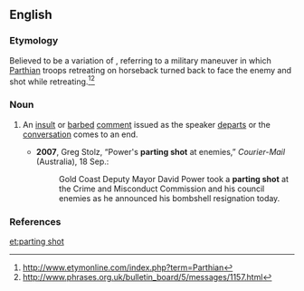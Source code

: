 ==English==
{{wikipedia|Parthian shot}}

===Etymology===
Believed to be a variation of {{term|Parthian shot}}, referring to a military maneuver in which [[Parthian]] troops retreating on horseback turned back to face the enemy and shot while retreating.<ref>http://www.etymonline.com/index.php?term=Parthian</ref><ref>http://www.phrases.org.uk/bulletin_board/5/messages/1157.html</ref>

===Noun===
{{en-noun|sg=[[parting]] [[shot]]}}

# {{idiomatic}} An [[insult]] or [[barbed]] [[comment]] issued as the speaker [[depart]]s or the [[conversation]] comes to an end.
#* '''2007''', Greg Stolz, “Power's '''parting shot''' at enemies,” ''Courier-Mail'' (Australia), 18 Sep.:
#*: Gold Coast Deputy Mayor David Power took a '''parting shot''' at the Crime and Misconduct Commission and his council enemies as he announced his bombshell resignation today.

===References===
<references/>

[[et:parting shot]]